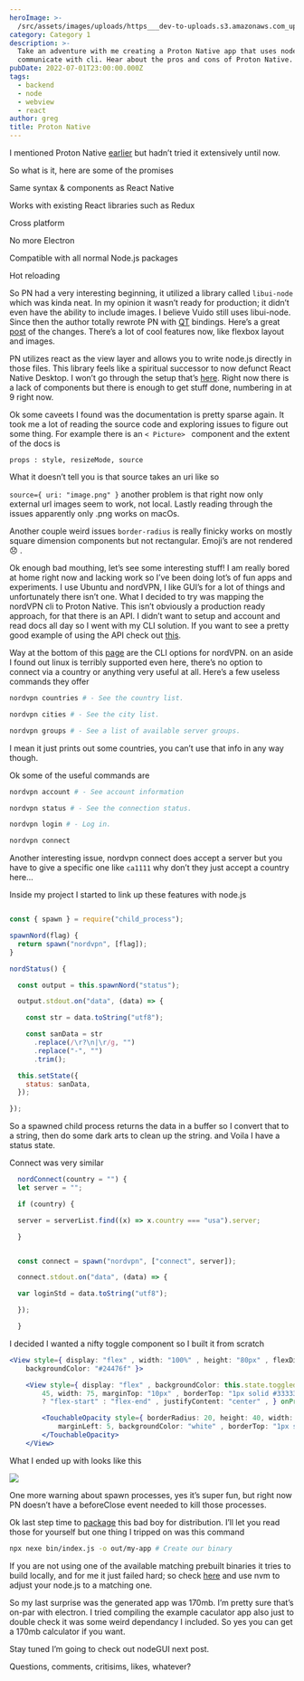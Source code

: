 ```yaml
---
heroImage: >-
  /src/assets/images/uploads/https___dev-to-uploads.s3.amazonaws.com_uploads_articles_0f0arenmyx88zjd8tvtz.jpg
category: Category 1
description: >-
  Take an adventure with me creating a Proton Native app that uses node.js to
  communicate with cli. Hear about the pros and cons of Proton Native.
pubDate: 2022-07-01T23:00:00.000Z
tags:
  - backend
  - node
  - webview
  - react
author: greg
title: Proton Native
---
```


I mentioned Proton Native [earlier](https://jswhisperer.uk/post/web-view-apps-on-your-os/) but hadn’t tried it extensively until now.

So what is it, here are some of the promises

Same syntax & components as React Native

Works with existing React libraries such as Redux

Cross platform

No more Electron

Compatible with all normal Node.js packages

Hot reloading

So PN had a very interesting beginning, it utilized a library called `libui-node` which was kinda neat. In my opinion it wasn’t ready for production; it didn’t even have the ability to include images. I believe Vuido still uses libui-node. Since then the author totally rewrote PN with [QT](https://www.qt.io/) bindings. Here’s a great [post](https://dev.to/kusti8/proton-native-v2-create-cross-platform-desktop-apps-with-react-2fdo) of the changes. There’s a lot of cool features now, like flexbox layout and images.

PN utilizes react as the view layer and allows you to write node.js directly in those files. This library feels like a spiritual successor to now defunct React Native Desktop. I won’t go through the setup that’s [here](https://proton-native.js.org). Right now there is a lack of components but there is enough to get stuff done, numbering in at 9 right now.

Ok some caveets I found was the documentation is pretty sparse again. It took me a lot of reading the source code and exploring issues to figure out some thing. For example there is an `< Picture> ` component and the extent of the docs is

`props : style, resizeMode, source`

What it doesn’t tell you is that source takes an uri like so

`source={ uri: "image.png" }` another problem is that right now only external url images seem to work, not local. Lastly reading through the issues apparently only .png works on macOs.

Another couple weird issues `border-radius` is really finicky works on mostly square dimension components but not rectangular. Emoji’s are not rendered 😞 .

Ok enough bad mouthing, let’s see some interesting stuff! I am really bored at home right now and lacking work so I’ve been doing lot’s of fun apps and experiments. I use Ubuntu and nordVPN, I like GUI’s for a lot of things and unfortunately there isn’t one. What I decided to try was mapping the nordVPN cli to Proton Native. This isn’t obviously a production ready approach, for that there is an API. I didn’t want to setup and account and read docs all day so I went with my CLI solution. If you want to see a pretty good example of using the API check out [this](https://github.com/AhmedAli7O1/nordvpn).

Way at the bottom of this [page](https://support.nordvpn.com/Connectivity/Linux/1325531132/Installing-and-using-NordVPN-on-Debian-Ubuntu-Elementary-OS-and-Linux-Mint.htm) are the CLI options for nordVPN. on an aside I found out linux is terribly supported even here, there’s no option to connect via a country or anything very useful at all. Here’s a few useless commands they offer

```bash
nordvpn countries # - See the country list.

nordvpn cities # - See the city list.

nordvpn groups # - See a list of available server groups.
```

I mean it just prints out some countries, you can’t use that info in any way though.

Ok some of the useful commands are

```bash
nordvpn account # - See account information

nordvpn status # - See the connection status.

nordvpn login # - Log in.

nordvpn connect
```

Another interesting issue, nordvpn connect does accept a server but you have to give a specific one like `ca1111` why don’t they just accept a country here…

Inside my project I started to link up these features with node.js

```javascript

const { spawn } = require("child_process");

spawnNord(flag) {
  return spawn("nordvpn", [flag]);
}

nordStatus() {

  const output = this.spawnNord("status");

  output.stdout.on("data", (data) => {

    const str = data.toString("utf8");

    const sanData = str
      .replace(/\r?\n|\r/g, "")
      .replace("-", "")
      .trim();

  this.setState({
    status: sanData,
  });

});

```

So a spawned child process returns the data in a buffer so I convert that to a string, then do some dark arts to clean up the string. and Voila I have a status state.

Connect was very similar

```javascript
  nordConnect(country = "") {
  let server = "";

  if (country) {

  server = serverList.find((x) => x.country === "usa").server;

  }


  const connect = spawn("nordvpn", ["connect", server]);

  connect.stdout.on("data", (data) => {

  var loginStd = data.toString("utf8");

  });

  }
```

I decided I wanted a nifty toggle component so I built it from scratch

```jsx
<View style={ display: "flex" , width: "100%" , height: "80px" , flexDirection: "row" , justifyContent: "space-evenly" ,
    backgroundColor: "#24476f" }>

    <View style={ display: "flex" , backgroundColor: this.state.toggled ? "gray" : "#82bc4e" , borderRadius: 20, height:
        45, width: 75, marginTop: "10px" , borderTop: "1px solid #333333" , alignItems: this.state.toggled
        ? "flex-start" : "flex-end" , justifyContent: "center" , } onPress={this.nordConnect}>

        <TouchableOpacity style={ borderRadius: 20, height: 40, width: 40, marginTop: "-1px" , marginRight: 5,
            marginLeft: 5, backgroundColor: "white" , borderTop: "1px solid transparent" , } onPress={this.toggle}>
        </TouchableOpacity>
    </View>
```

What I ended up with looks like this

![](https://paper-attachments.dropbox.com/s_3634A4010B18F575EA4E5704F6A369894A413DE653479F612FFBDEBE9EE801B6_1597025922101_Screenshot+from+2020-08-09+22-17-14.png)

One more warning about spawn processes, yes it’s super fun, but right now PN doesn’t have a beforeClose event needed to kill those processes.

Ok last step time to [package](https://proton-native.js.org) this bad boy for distribution. I’ll let you read those for yourself but one thing I tripped on was this command

```bash
npx nexe bin/index.js -o out/my-app # Create our binary
```

If you are not using one of the available matching prebuilt binaries it tries to build locally, and for me it just failed hard; so check [here](https://github.com/nexe/nexe/releases/) and use nvm to adjust your node.js to a matching one.

So my last surprise was the generated app was 170mb. I’m pretty sure that’s on-par with electron. I tried compiling the example caculator app also just to double check it was some weird dependancy I included. So yes you can get a 170mb calculator if you want.

Stay tuned I’m going to check out nodeGUI next post.

Questions, comments, critisims, likes, whatever?
